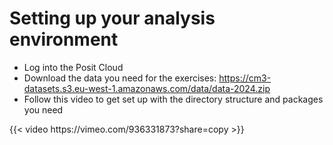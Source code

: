 # Setting up your analysis environment

* Log into the Posit Cloud
* Download the data you need for the exercises: <https://cm3-datasets.s3.eu-west-1.amazonaws.com/data/data-2024.zip>
* Follow this video to get set up with the directory structure and packages you need

{{< video https://vimeo.com/936331873?share=copy >}}

